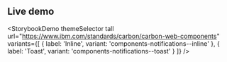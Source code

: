 ## Live demo

<StorybookDemo
  themeSelector
  tall
  url="https://www.ibm.com/standards/carbon/carbon-web-components"
  variants={[
    {
      label: 'Inline',
      variant: 'components-notifications--inline'
    },
    {
      label: 'Toast',
      variant: 'components-notifications--toast'
    }
  ]}
/>

